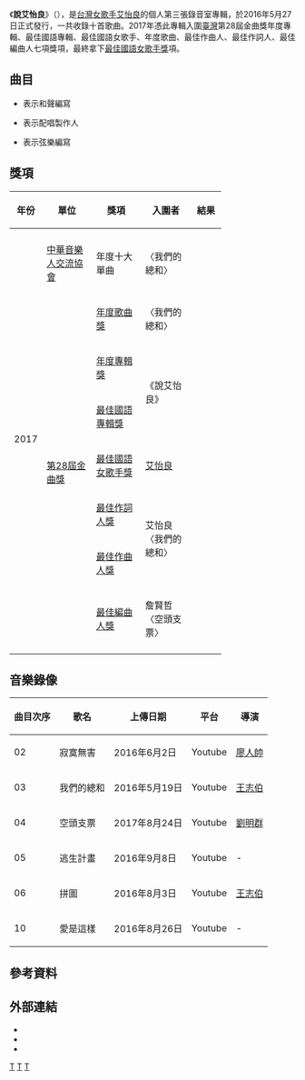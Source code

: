 {{Infobox album <!-- See Wikipedia:WikiProject_Albums -->
| Name       = 說艾怡良<br>Talk about Eve
| Type       = studio
| Artist     = 艾怡良
| Cover      = 
| Alt        = 
| Released   = {{Start date|2016|5|27}}
| Recorded   = 
| Studio     = 大小眼錄音室、玩耳音樂、Lights Up Studio、強力錄音室
| Genre      = 中文流行、電子、雷鬼、搖滾
| Length     = 43分09秒
| Label      = [[台灣索尼音樂娛樂股份有限公司|索尼音樂]]
| Producer   = [[陳建騏|陳建騏]]
| Misc        = 
| Last album  = [[大人情歌_(專輯)|大人情歌]]<br />（2014年）
| This album  = '''說艾怡良'''<br />（2016年）
| Next album  = [[垂直活著，水平留戀著。|垂直活著，水平留戀著。]]<br />（2018年）
}}
《'''說艾怡良'''》（{{lang-en|''Talk about Eve''}}），是[[台灣|台灣]][[女歌手|女歌手]][[艾怡良|艾怡良]]的個人第三張錄音室專輯，於2016年5月27日正式發行，一共收錄十首歌曲。2017年憑此專輯入圍[[臺灣|臺灣]]第28屆金曲獎年度專輯、最佳國語專輯、最佳國語女歌手、年度歌曲、最佳作曲人、最佳作詞人、最佳編曲人七項獎項，最終拿下[[最佳國語女歌手獎_(金曲獎)|最佳國語女歌手獎]]項。

==曲目==
{{Tracklist/common

| all_producer = [[陳建騏|陳建騏]]
| an = except
| longnote_column = yes
| music_credits = yes
| lyrics_credits = yes
| arranger_credits = yes
| producer_credits = yes


| title1 = 說
| note1 = Say
| music1 = [[周興哲|周興哲]]
| lyrics1 = [[艾怡良|艾怡良]]
| arranger1 = 黃少雍、艾怡良{{ref|a|[a]}}
| producer1 = 
| longnote1 = 
| length1 = 4:12

| title2 = 寂寞無害
| note2 = Harmless Loneliness
| music2 = 張簡君偉
| lyrics2 = 張簡君偉、艾怡良
| arranger2 = [[JerryC|JerryC]]、田曉梅{{ref|a|[a]}}
| producer2 = 
| longnote2 = '''第二波主打歌'''<br/>八大戲劇台韓劇《[[拜託了，媽媽|拜託媽媽]]》片頭曲
| length2 = 4:24

| title3 = 我們的總和
| note3 = The Sum Of Us
| music3 = 艾怡良
| lyrics3 = 艾怡良
| arranger3 = 董運昌、艾怡良{{ref|a|[a]}}
| producer3 = 
| longnote3 = '''第一波主打歌'''
| length3 = 4:18

| title4 = 空頭支票
| note4 = Bad Check
| music4 = 艾怡良
| lyrics4 = 艾怡良
| arranger4 = 詹賢哲、艾怡良{{ref|a|[a]}}
| producer4 = 
| longnote4 = '''第六波主打歌'''
| length4 = 5:07

| title5 = 逃生計畫
| note5 = Escape Plan
| music5 = 艾怡良
| lyrics5 = 艾怡良
| arranger5 = 陳君豪、艾怡良{{ref|a|[a]}}
| producer5 = 
| longnote5 = '''第五波主打歌'''
| length5 = 3:57

| title6 = 拼圖
| note6 = Lost Piece
| music6 = Kim Seok Jin
| lyrics6 = Kim Seok Jin、陳宏宇
| arranger6 = Kim Seok Jin、田曉梅{{ref|a|[a]}}
| producer6 = 
| longnote6 = '''第三波主打歌'''<br/>電視劇《遺憾拼圖》片頭曲
| length6 = 3:45

| title7 = 帶我去一個陽光普照的島嶼<br>
| note7 = Take Me To A Sunny Island
| music7 = 艾怡良、[[吳海文|吳海文]]
| lyrics7 = 艾怡良
| arranger7 = 韓立康、柯遵毓、艾怡良{{ref|a|[a]}}
| producer7 = 陳建騏、蔡志忠{{ref|b|[b]}}
| longnote7 = 
| length7 = 4:03

| title8 = Then You Come Along
| music8 = 艾怡良
| lyrics8 = 艾怡良
| arranger8 = 陳建騏、艾怡良{{ref|a|[a]}}
| producer8 = 
| longnote8 = 
| length8 = 5:11

| title9 = 依賴
| note9 = Lean On
| music9 = 艾怡良、[[蔡旻佑|蔡旻佑]]
| lyrics9 = 艾怡良
| arranger9 = [[蔡旻佑|蔡旻佑]]、艾怡良{{ref|a|[a]}}
| producer9 = 蔡旻佑
| longnote9 = 
| length9 = 3:35

| title10 = 愛是這樣
| note10 = This Is Love
| music10 = 張簡君偉
| lyrics10 = 張簡君偉
| arranger10 = 徐研培、艾怡良{{ref|a|[a]}}、羅恩妮{{ref|c|[c]}}
| producer10 = 
| longnote10 = '''第四波主打歌'''<br/>電視劇《遺憾拼圖》插曲
| length10 = 4:34

| total_length = 43:09
}}
*{{note|a|a}}表示和聲編寫
*{{note|b|b}}表示配唱製作人
*{{note|c|c}}表示弦樂編寫

==獎項==
{| class="wikitable" width="70%"
|-align=center
! width="10%"|年份
! width="25%"|單位
! width="25%"|獎項
! width="25%"|入圍者
! width="20%"|結果
|- align=center
! rowspan="9"|2017
|- align=center
| rowspan="1"|[[中華音樂人交流協會|中華音樂人交流協會]]
| 年度十大單曲
| 〈我們的總和〉
| {{Won}}
|- align=center
| rowspan="7"|[[第28屆金曲獎|第28屆金曲獎]]
| [[年度歌曲獎_(金曲獎)|年度歌曲獎]]
| 〈我們的總和〉
|  {{nom}} 
|- align=center
| [[年度專輯獎_(金曲獎)|年度專輯獎]]
| rowspan="2"|《說艾怡良》
|  {{nom}}  
|- align=center
| [[最佳國語專輯獎_(金曲獎)|最佳國語專輯獎]]
|  {{nom}}  
|-align=center
|  [[最佳國語女歌手獎_(金曲獎)|最佳國語女歌手獎]]
| [[艾怡良|艾怡良]]
|  {{won}}  
|- align=center
|  [[最佳作詞人獎_(金曲獎)|最佳作詞人獎]]
| rowspan="2"|艾怡良〈我們的總和〉
|  {{nom}}  
|- align=center
|  [[最佳作曲人獎_(金曲獎)|最佳作曲人獎]] 
|  {{nom}}  
|- align=center
| [[最佳編曲人獎_(金曲獎)|最佳編曲人獎]]
| 詹賢哲〈空頭支票〉
|  {{nom}} 
|- align=center

|}

==音樂錄像==
{|class="wikitable sortable"
|-
!曲目次序
!歌名
!上傳日期
!平台
!導演
|-
| 02 || 寂寞無害 || 2016年6月2日 || Youtube || [[廖人帥|廖人帥]] 
|-
| 03 || 我們的總和 || 2016年5月19日 || Youtube || [[王志伯|王志伯]] 
|-
| 04 || 空頭支票 || 2017年8月24日 || Youtube || [[劉明群|劉明群]] 
|-
| 05 || 逃生計畫 || 2016年9月8日 || Youtube || - 
|-
| 06 || 拼圖 || 2016年8月3日 || Youtube || [[王志伯|王志伯]]
|-
| 10 || 愛是這樣 || 2016年8月26日 || Youtube || -
|}

== 參考資料 ==
<div class="references-small">
<references></references>
</div>

==外部連結==
* {{youtube|yFJ3So9kvEE|《寂寞無害》（官方MV）}}
* {{youtube|c7ghjMOiZKs|《我們的總和》（官方MV）}}
* {{youtube|Lo1Dt_M8gDs|《愛是這樣》（官方MV）}}

{{Portal bar|台灣|音樂}}
[[Category:艾怡良音樂專輯|T]]
[[Category:2016年臺灣音樂專輯|T]]
[[Category:中華音樂人交流協會十大單曲獲獎作品|T]]